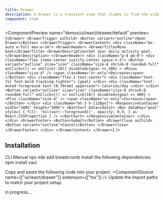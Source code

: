 ```yaml
---
title: Drawer
description: A drawer is a transient view that slides in from the side of the screen when a user interacts with a control.
component: true
---
```


<ComponentPreview
  name="demos/ui/react/drawer/default"
  preview={`<Drawer>
            <DrawerTrigger asChild>
                <Button variant="outline">Open Drawer</Button>
            </DrawerTrigger>
            <DrawerContent>
                <div className="mx-auto w-full max-w-sm">
                    <DrawerHeader>
                        <DrawerTitle>Move Goal</DrawerTitle>
                        <DrawerDescription>Set your daily activity goal.</DrawerDescription>
                    </DrawerHeader>
                    <div className="p-4 pb-0">
                        <div className="flex items-center justify-center space-x-2">
                            <Button
                                variant="outline"
                                size="icon"
                                className="size-8 shrink-0 rounded-full"
                                onClick={() => onClick(-10)}
                                disabled={goal <= 200}
                            >
                                <Minus className="size-4" />
                                <span className="sr-only">Decrease</span>
                            </Button>
                            <div className="flex-1 text-center">
                                <div className="text-7xl font-bold tracking-tighter">
                                    {goal}
                                </div>
                                <div className="text-muted-foreground text-[0.70rem] uppercase">
                                    Calories/day
                                </div>
                            </div>
                            <Button
                                variant="outline"
                                size="icon"
                                className="size-8 shrink-0 rounded-full"
                                onClick={() => onClick(10)}
                                disabled={goal >= 400}
                            >
                                <Plus className="size-4" />
                                <span className="sr-only">Increase</span>
                            </Button>
                        </div>
                        <div className="mt-3 h-[120px]">
                            <ResponsiveContainer width="100%" height="100%">
                                <BarChart data={data}>
                                    <Bar
                                        dataKey="goal"
                                        style={
                                            {
                                                fill: 'hsl(var(--foreground))',
                                                opacity: 0.9,
                                            } as React.CSSProperties
                                        }
                                    />
                                </BarChart>
                            </ResponsiveContainer>
                        </div>
                    </div>
                    <DrawerFooter>
                        <Button>Submit</Button>
                        <DrawerClose asChild>
                            <Button variant="outline">Cancel</Button>
                        </DrawerClose>
                    </DrawerFooter>
                </div>
            </DrawerContent>
        </Drawer>`}
/>

## Installation

<Tabs defaultValue="cli">
<TabsList>
<TabsTrigger value="cli">
CLI
</TabsTrigger>
<TabsTrigger value="manual">  
Manual
</TabsTrigger>
</TabsList>

<TabsContent value="cli">
<Bash>
<BashCommand>npx</BashCommand> mbi add breadcrumb
</Bash>
</TabsContent>

<TabsContent value="manual">
<Steps>
<Step>Install the following dependencies:</Step>

<Bash>
<BashCommand>npm</BashCommand> install vaul
</Bash>

  <Step>Copy and paste the following code into your project.</Step>
  <ComponentSource name={["ui/react/drawer"]} extension={["tsx"]} />
  <Step>Update the import paths to match your project setup.</Step>
</Steps>
</TabsContent>
</Tabs>

in progress...
